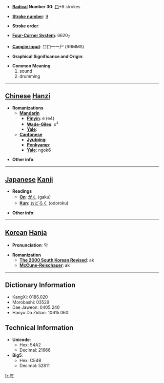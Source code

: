 * '''[[Wiktionary:Chinese radical index| Radical]] Number 30''': [[Wiktionary:Chinese radical index 口|口]]+6 strokes

* '''[[Wiktionary:Chinese total strokes index|Stroke number]]''': [[Wiktionary:Chinese total strokes index 9|9]]

* '''Stroke order''': 

* '''[[Wiktionary:Chinese four corner index|Four-Corner System]]''': 6620<sub>7</sub>

* '''[[Wiktionary:Chinese Cangjie index|Cangjie input]]''': 口口一一尸 (RRMMS)

* '''Graphical Significance and Origin''': 

* '''Common Meaning'''
*#sound
*# drumming


----

== [[Chinese]] [[Hanzi]] ==

* '''Romanizations'''
** '''[[Mandarin]]'''
*** '''[[Pinyin]]''': è (e4)
*** '''[[Wade-Giles]]''': o<sup>4</sup>
*** '''[[Yale]]''': 
** '''[[Cantonese]]'''
*** '''[[Jyutping]]''':
*** '''[[Penkyamp]]''': 
*** '''[[Yale]]''': ngok6

* '''Other info''': 

----

== [[Japanese]] [[Kanji]] ==

* '''Readings'''
** '''[[On]]''': [[がく]] (gaku)
** '''[[Kun]]''': [[おどろく]] (odoroku)

* '''Other info''':  

----

== [[Korean]] [[Hanja]] ==

* '''Pronunciation''': 악

* '''Romanization'''
** '''[[The 2000 South Korean Revised Romanization|The 2000 South Korean Revised]]''': ak
** '''[[McCune-Reischauer]]''': ak

----

== Dictionary Information ==

* KangXi: 0186.020
* Morobashi: 03529
* Dae Jaweon: 0405.240
* Hanyu Da Zidian: 10615.060

== Technical Information ==

* '''Unicode''':
** Hex: 54A2
** Decimal: 21666
* '''Big5''':
** Hex: CE4B
** Decimal: 52811

[[fr:咢]]